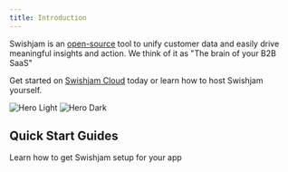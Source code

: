 ```yaml
---
title: Introduction
---
```

Swishjam is an <a href='https://github.com/swishjam/swishjam'>open-source</a> tool to unify customer data and easily drive meaningful insights and action. We think of it as "The brain of your B2B SaaS"

Get started on <a href="https://app.swishjam.com/register">Swishjam Cloud</a> today or learn how to host Swishjam yourself.

<img
  className="block dark:hidden border border-1 rounded-md"
  src="/images/hero.png"
  alt="Hero Light"
/>
<img
  className="hidden dark:block border-grey-100 border-1 rounded-md"
  src="/images/hero.png"
  alt="Hero Dark"
/>

## Quick Start Guides 

Learn how to get Swishjam setup for your app

<CardGroup cols={2}>
  <Card
    title="React"
    icon="square-js"
    href="/docs/react"
  >
  </Card>
  <Card
    title="Javascript"
    icon="square-js"
    href="/docs/javascript"
  >
  </Card>
</CardGroup>
